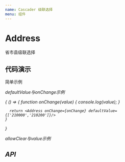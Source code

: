 ```yaml
---
name: Cascader 级联选择
menu: 组件
---
```




# Address

省市县级联选择

## 代码演示

简单示例

<Playground>
  <Address />
</Playground>

defaultValue与onChange示例

<Playground>
  {
    () => {
      function onChange(value) {
        console.log(value);
      }

      return <Address onChange={onChange} defaultValue={['210000','210200']}/>
    }
  }
</Playground>

allowClear与value示例

<Playground>
  <Address allowClear={false} value={['210000','210200']}/>
</Playground>

## API

<PropsTable of={Address} />
